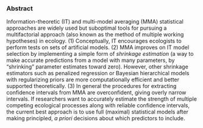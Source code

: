 ### Abstract

Information-theoretic (IT) and multi-model averaging (MMA) statistical approaches are widely used but suboptimal tools for pursuing a multifactorial approach (also known as the method of multiple working hypotheses) in ecology. (1) Conceptually, IT encourages ecologists to perform tests on sets of artificial models. (2) MMA improves on IT model selection by implementing a simple form of *shrinkage estimation* (a way to make accurate predictions from a model with many parameters, by "shrinking" parameter estimates toward zero). However, other shrinkage estimators such as penalized regression or Bayesian hierarchical models with regularizing priors are more computationally efficient and better supported theoretically. (3) In general the procedures for extracting confidence intervals from MMA are overconfident, giving overly narrow intervals. If researchers want to accurately estimate the strength of multiple competing ecological processes along with reliable confidence intervals, the current best approach is to use full (maximal) statistical models after making principled, *a priori* decisions about which predictors to include.
